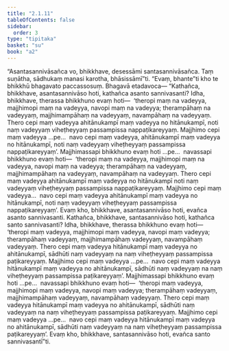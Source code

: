```yaml
---
title: "2.1.11"
tableOfContents: false
sidebar:
  order: 3
type: "tipitaka"
basket: "su"
book: "a2"
---
```



<DynamicBreadcrumb />

<Division number="63" book="a2" bookNo="15" page="77">

<Paragraph number="139" book="a2">
“Asantasannivāsañca vo, bhikkhave, desessāmi santasannivāsañca. Taṃ suṇātha, sādhukaṃ manasi karotha, bhāsissāmī”ti. “Evaṃ, bhante”ti kho te bhikkhū bhagavato paccassosuṃ. Bhagavā etadavoca—
</Paragraph>

<Paragraph number="140" book="a2">
“Kathañca, bhikkhave, asantasannivāso hoti, kathañca asanto sannivasanti? Idha, bhikkhave, therassa bhikkhuno evaṃ hoti—  ‘theropi maṃ na vadeyya, majjhimopi maṃ na vadeyya, navopi maṃ na vadeyya; therampāhaṃ na vadeyyaṃ, majjhimampāhaṃ na vadeyyaṃ, navampāhaṃ na vadeyyaṃ. Thero cepi maṃ vadeyya ahitānukampī maṃ vadeyya no hitānukampī, noti naṃ vadeyyaṃ viheṭheyyaṃ passampissa nappaṭikareyyaṃ. Majjhimo cepi maṃ vadeyya …pe…  navo cepi maṃ vadeyya, ahitānukampī maṃ vadeyya no hitānukampī, noti naṃ vadeyyaṃ viheṭheyyaṃ passampissa nappaṭikareyyaṃ’. Majjhimassapi bhikkhuno evaṃ hoti …pe…  navassapi bhikkhuno evaṃ hoti—  ‘theropi maṃ na vadeyya, majjhimopi maṃ na vadeyya, navopi maṃ na vadeyya; therampāhaṃ na vadeyyaṃ, majjhimampāhaṃ na vadeyyaṃ, navampāhaṃ na vadeyyaṃ. Thero cepi maṃ vadeyya ahitānukampī maṃ vadeyya no hitānukampī noti naṃ vadeyyaṃ viheṭheyyaṃ passampissa nappaṭikareyyaṃ. Majjhimo cepi maṃ vadeyya…  navo cepi maṃ vadeyya ahitānukampī maṃ vadeyya no hitānukampī, noti naṃ vadeyyaṃ viheṭheyyaṃ passampissa nappaṭikareyyaṃ’. Evaṃ kho, bhikkhave, asantasannivāso hoti, evañca asanto sannivasanti.
</Paragraph>

<Paragraph number="141" book="a2">
Kathañca, bhikkhave, santasannivāso hoti, kathañca santo sannivasanti? Idha, bhikkhave, therassa bhikkhuno evaṃ hoti—  ‘theropi maṃ vadeyya, majjhimopi maṃ vadeyya, navopi maṃ vadeyya; therampāhaṃ vadeyyaṃ, majjhimampāhaṃ vadeyyaṃ, navampāhaṃ vadeyyaṃ. Thero cepi maṃ vadeyya hitānukampī maṃ vadeyya no ahitānukampī, sādhūti naṃ vadeyyaṃ na naṃ viheṭheyyaṃ passampissa paṭikareyyaṃ. Majjhimo cepi maṃ vadeyya …pe…  navo cepi maṃ vadeyya hitānukampī maṃ vadeyya no ahitānukampī, sādhūti naṃ vadeyyaṃ na naṃ viheṭheyyaṃ passampissa paṭikareyyaṃ’. Majjhimassapi bhikkhuno evaṃ hoti …pe…  navassapi bhikkhuno evaṃ hoti—  ‘theropi maṃ vadeyya, majjhimopi maṃ vadeyya, navopi maṃ vadeyya; therampāhaṃ vadeyyaṃ, majjhimampāhaṃ vadeyyaṃ, navampāhaṃ vadeyyaṃ. Thero cepi maṃ vadeyya hitānukampī maṃ vadeyya no ahitānukampī, sādhūti naṃ vadeyyaṃ na naṃ viheṭheyyaṃ passampissa paṭikareyyaṃ. Majjhimo cepi maṃ vadeyya …pe…  navo cepi maṃ vadeyya hitānukampī maṃ vadeyya no ahitānukampī, sādhūti naṃ vadeyyaṃ na naṃ viheṭheyyaṃ passampissa paṭikareyyaṃ’. Evaṃ kho, bhikkhave, santasannivāso hoti, evañca santo sannivasantī”ti.
</Paragraph>
</Division>